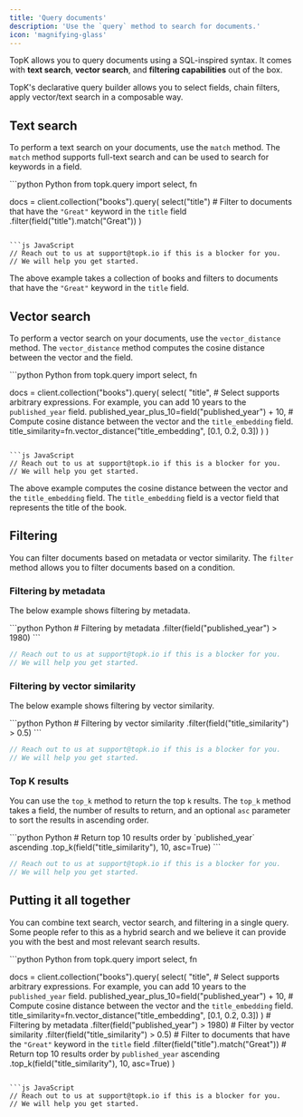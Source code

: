 ```yaml
---
title: 'Query documents'
description: 'Use the `query` method to search for documents.'
icon: 'magnifying-glass'
---
```


TopK allows you to query documents using a SQL-inspired syntax. It comes with **text search**, **vector search**, and **filtering capabilities** out of the box.

TopK's declarative query builder allows you to select fields, chain filters, apply vector/text search in a composable way.

## Text search

To perform a text search on your documents, use the `match` method. The `match` method supports full-text search and can be used to search for keywords in a field.

<CodeGroup>
```python Python
from topk.query import select, fn

docs = client.collection("books").query(
    select("title")
        # Filter to documents that have the `"Great"` keyword in the `title` field
        .filter(field("title").match("Great"))
)

```

```js JavaScript
// Reach out to us at support@topk.io if this is a blocker for you.
// We will help you get started.

```
</CodeGroup>

The above example takes a collection of books and filters to documents that have the `"Great"` keyword in the `title` field.

## Vector search

To perform a vector search on your documents, use the `vector_distance` method. The `vector_distance` method computes the cosine distance between the vector and the field.

<CodeGroup>
```python Python
from topk.query import select, fn

docs = client.collection("books").query(
    select(
        "title",
        # Select supports arbitrary expressions. For example, you can add 10 years to the `published_year` field.
        published_year_plus_10=field("published_year") + 10,
        # Compute cosine distance between the vector and the `title_embedding` field.
        title_similarity=fn.vector_distance("title_embedding", [0.1, 0.2, 0.3])
    )
)
```

```js JavaScript
// Reach out to us at support@topk.io if this is a blocker for you.
// We will help you get started.

```
</CodeGroup>

The above example computes the cosine distance between the vector and the `title_embedding` field. The `title_embedding` field is a vector field that represents the title of the book.

## Filtering

You can filter documents based on metadata or vector similarity. The `filter` method allows you to filter documents based on a condition.

### Filtering by metadata

The below example shows filtering by metadata.

<CodeGroup>
```python Python
# Filtering by metadata
.filter(field("published_year") > 1980)
```

```js JavaScript
// Reach out to us at support@topk.io if this is a blocker for you.
// We will help you get started.
```
</CodeGroup>

### Filtering by vector similarity

The below example shows filtering by vector similarity.

<CodeGroup>
```python Python
# Filtering by vector similarity
.filter(field("title_similarity") > 0.5)
```

```js JavaScript
// Reach out to us at support@topk.io if this is a blocker for you.
// We will help you get started.
```
</CodeGroup>

### Top K results

You can use the `top_k` method to return the top `k` results. The `top_k` method takes a field, the number of results to return, and an optional `asc` parameter to sort the results in ascending order.

<CodeGroup>
```python Python
# Return top 10 results order by `published_year` ascending
.top_k(field("title_similarity"), 10, asc=True)
```

```js JavaScript
// Reach out to us at support@topk.io if this is a blocker for you.
// We will help you get started.
```
</CodeGroup>

## Putting it all together

You can combine text search, vector search, and filtering in a single query. Some people refer to this as a hybrid search and we believe it can provide you with the best and most relevant search results.

<CodeGroup>
```python Python
from topk.query import select, fn

docs = client.collection("books").query(
    select(
        "title",
        # Select supports arbitrary expressions. For example, you can add 10 years to the `published_year` field.
        published_year_plus_10=field("published_year") + 10,
        # Compute cosine distance between the vector and the `title_embedding` field.
        title_similarity=fn.vector_distance("title_embedding", [0.1, 0.2, 0.3])
    )
        # Filtering by metadata
        .filter(field("published_year") > 1980)
        # Filter by vector similarity
        .filter(field("title_similarity") > 0.5)
        # Filter to documents that have the `"Great"` keyword in the `title` field
        .filter(field("title").match("Great"))
        # Return top 10 results order by `published_year` ascending
        .top_k(field("title_similarity"), 10, asc=True)
)
```

```js JavaScript
// Reach out to us at support@topk.io if this is a blocker for you.
// We will help you get started.
```
</CodeGroup>
